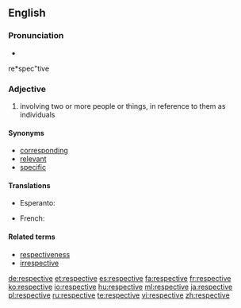 ==English==

===Pronunciation===
* {{audio|En-us-respective.ogg|Audio (US)}}
re*spec"tive

===Adjective===
{{en-adj|-}}

# involving two or more people or things, in reference to them as individuals

====Synonyms====
* [[corresponding]]
* [[relevant]]
* [[specific]]

====Translations====
{{trans-top|referencing two or more things as individuals}}
* Esperanto: {{t-|eo|respektiva|xs=Esperanto}}
{{trans-mid}}
* French: {{t+|fr|respectif}}
{{trans-bottom}}

====Related terms====
* [[respectiveness]]
* [[irrespective]]

[[de:respective]]
[[et:respective]]
[[es:respective]]
[[fa:respective]]
[[fr:respective]]
[[ko:respective]]
[[io:respective]]
[[hu:respective]]
[[ml:respective]]
[[ja:respective]]
[[pl:respective]]
[[ru:respective]]
[[te:respective]]
[[vi:respective]]
[[zh:respective]]
